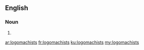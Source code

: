 ==English==

===Noun===
{{head|en|plural}}

# {{plural of|logomachist|lang=en}}

[[ar:logomachists]]
[[fr:logomachists]]
[[ku:logomachists]]
[[my:logomachists]]